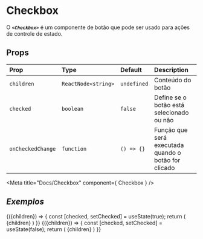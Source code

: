 <!-- Checkbox.stories.mdx -->

# Checkbox
O _**`<Checkbox>`**_ é um componente de botão que pode ser usado para ações de controle de estado.

## Props
| Prop | Type | Default | Description |
| :--- | :--- | :------ | :---------- |
| `children` | `ReactNode<string>` | `undefined` | Conteúdo do botão |
| `checked` | `boolean` | `false` | Define se o botão está selecionado ou não |
| `onCheckedChange` | `function` | `() => {}` | Função que será executada quando o botão for clicado |

<Meta title="Docs/Checkbox" component={ Checkbox } />


## _Exemplos_

<Canvas isColumn  withSource="closed" withToolbar>
  <Story name="Checked" args={{
    children: 'Checked',
    checked: true
  }}>
  {({children}) => {
    const [checked, setChecked] = useState(true);
    return (
      <Checkbox checked={checked} onCheckedChange={setChecked}>
        {children}
      </Checkbox>
    )
  }}
  </Story>
  <Story name="Unchecked" args={{
    children: 'Unchecked',
    checked: false
  }}>
  {({children}) => {
    const [checked, setChecked] = useState(false);
    return (
      <Checkbox checked={checked} onCheckedChange={setChecked}>
        {children}
      </Checkbox>
    )
  }}
  </Story>
</Canvas>